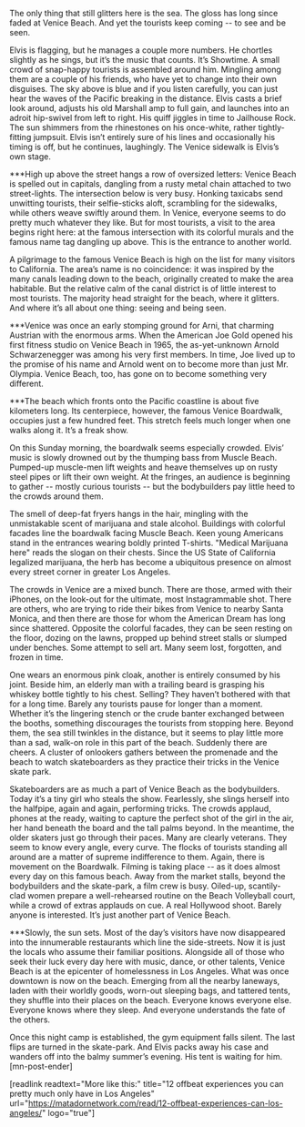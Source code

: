 The only thing that still glitters here is the sea. The gloss has long since faded at Venice Beach. And yet the tourists keep coming -- to see and be seen.

Elvis is flagging, but he manages a couple more numbers. He chortles slightly as he sings, but it’s the music that counts. It’s Showtime. A small crowd of snap-happy tourists is assembled around him. Mingling among them are a couple of his friends, who have yet to change into their own disguises. The sky above is blue and if you listen carefully, you can just hear the waves of the Pacific breaking in the distance. Elvis casts a brief look around, adjusts his old Marshall amp to full gain, and launches into an adroit hip-swivel from left to right. His quiff jiggles in time to Jailhouse Rock. The sun shimmers from the rhinestones on his once-white, rather tightly-fitting jumpsuit. Elvis isn’t entirely sure of his lines and occasionally his timing is off, but he continues, laughingly. The Venice sidewalk is Elvis’s own stage.

***High up above the street hangs a row of oversized letters: Venice Beach is spelled out in capitals, dangling from a rusty metal chain attached to two street-lights. The intersection below is very busy. Honking taxicabs send unwitting tourists, their selfie-sticks aloft, scrambling for the sidewalks, while others weave swiftly around them. In Venice, everyone seems to do pretty much whatever they like. But for most tourists, a visit to the area begins right here: at the famous intersection with its colorful murals and the famous name tag dangling up above. This is the entrance to another world.

A pilgrimage to the famous Venice Beach is high on the list for many visitors to California. The area’s name is no coincidence: it was inspired by the many canals leading down to the beach, originally created to make the area habitable. But the relative calm of the canal district is of little interest to most tourists. The majority head straight for the beach, where it glitters. And where it’s all about one thing: seeing and being seen.

***Venice was once an early stomping ground for Arni, that charming Austrian with the enormous arms. When the American Joe Gold opened his first fitness studio on Venice Beach in 1965, the as-yet-unknown Arnold Schwarzenegger was among his very first members. In time, Joe lived up to the promise of his name and Arnold went on to become more than just Mr. Olympia. Venice Beach, too, has gone on to become something very different.

***The beach which fronts onto the Pacific coastline is about five kilometers long. Its centerpiece, however, the famous Venice Boardwalk, occupies just a few hundred feet. This stretch feels much longer when one walks along it. It’s a freak show.

On this Sunday morning, the boardwalk seems especially crowded. Elvis’ music is slowly drowned out by the thumping bass from Muscle Beach. Pumped-up muscle-men lift weights and heave themselves up on rusty steel pipes or lift their own weight. At the fringes, an audience is beginning to gather -- mostly curious tourists -- but the bodybuilders pay little heed to the crowds around them.

The smell of deep-fat fryers hangs in the hair, mingling with the unmistakable scent of marijuana and stale alcohol. Buildings with colorful facades line the boardwalk facing Muscle Beach. Keen young Americans stand in the entrances wearing boldly printed T-shirts. "Medical Marijuana here" reads the slogan on their chests. Since the US State of California legalized marijuana, the herb has become a ubiquitous presence on almost every street corner in greater Los Angeles.

The crowds in Venice are a mixed bunch. There are those, armed with their iPhones, on the look-out for the ultimate, most Instagrammable shot. There are others, who are trying to ride their bikes from Venice to nearby Santa Monica, and then there are those for whom the American Dream has long since shattered. Opposite the colorful facades, they can be seen resting on the floor, dozing on the lawns, propped up behind street stalls or slumped under benches. Some attempt to sell art. Many seem lost, forgotten, and frozen in time.

One wears an enormous pink cloak, another is entirely consumed by his joint. Beside him, an elderly man with a trailing beard is grasping his whiskey bottle tightly to his chest. Selling? They haven’t bothered with that for a long time. Barely any tourists pause for longer than a moment. Whether it’s the lingering stench or the crude banter exchanged between the booths, something discourages the tourists from stopping here. Beyond them, the sea still twinkles in the distance, but it seems to play little more than a sad, walk-on role in this part of the beach.
Suddenly there are cheers. A cluster of onlookers gathers between the promenade and the beach to watch skateboarders as they practice their tricks in the Venice skate park.

Skateboarders are as much a part of Venice Beach as the bodybuilders. Today it’s a tiny girl who steals the show. Fearlessly, she slings herself into the halfpipe, again and again, performing tricks. The crowds applaud, phones at the ready, waiting to capture the perfect shot of the girl in the air, her hand beneath the board and the tall palms beyond. In the meantime, the older skaters just go through their paces. Many are clearly veterans. They seem to know every angle, every curve. The flocks of tourists standing all around are a matter of supreme indifference to them.
Again, there is movement on the Boardwalk. Filming is taking place -- as it does almost every day on this famous beach. Away from the market stalls, beyond the bodybuilders and the skate-park, a film crew is busy. Oiled-up, scantily-clad women prepare a well-rehearsed routine on the Beach Volleyball court, while a crowd of extras applauds on cue. A real Hollywood shoot. Barely anyone is interested. It’s just another part of Venice Beach.

***Slowly, the sun sets. Most of the day’s visitors have now disappeared into the innumerable restaurants which line the side-streets. Now it is just the locals who assume their familiar positions. Alongside all of those who seek their luck every day here with music, dance, or other talents, Venice Beach is at the epicenter of homelessness in Los Angeles. What was once downtown is now on the beach. Emerging from all the nearby laneways, laden with their worldly goods, worn-out sleeping bags, and tattered tents, they shuffle into their places on the beach. Everyone knows everyone else. Everyone knows where they sleep. And everyone understands the fate of the others.

Once this night camp is established, the gym equipment falls silent. The last flips are turned in the skate-park. And Elvis packs away his case and wanders off into the balmy summer’s evening. His tent is waiting for him. [mn-post-ender]

[readlink readtext="More like this:" title="12 offbeat experiences you can pretty much only have in Los Angeles" url="https://matadornetwork.com/read/12-offbeat-experiences-can-los-angeles/" logo="true"]
